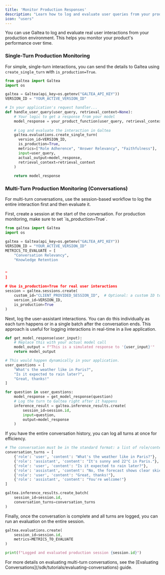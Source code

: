 ```yaml
---
title: 'Monitor Production Responses'
description: "Learn how to log and evaluate user queries from your production environment."
icon: "users"
---
```


You can use Galtea to log and evaluate real user interactions from your production environment. This helps you monitor your product's performance over time.

### Single-Turn Production Monitoring

For simple, single-turn interactions, you can send the details to Galtea using `create_single_turn` with `is_production=True`.

```python
from galtea import Galtea
import os

galtea = Galtea(api_key=os.getenv("GALTEA_API_KEY"))
VERSION_ID = "YOUR_ACTIVE_VERSION_ID"

# In your application's request handler...
def handle_user_query(user_query, retrieval_context=None):
    # Your logic to get a response from your model
    model_response = your_product_function(user_query, retrieval_context)
    
    # Log and evaluate the interaction in Galtea
    galtea.evaluations.create_single_turn(
      version_id=VERSION_ID,
      is_production=True,
      metrics=["Role Adherence", "Answer Relevancy", "Faithfulness"],
      input=user_query,
      actual_output=model_response,
      retrieval_context=retrieval_context
    )
    
    return model_response
```

### Multi-Turn Production Monitoring (Conversations)

For multi-turn conversations, use the session-based workflow to log the entire interaction first and then evaluate it.

<Steps>
<Step title="1. Create a Session">
First, create a session at the start of the conversation. For production monitoring, make sure to set `is_production=True`.

```python
from galtea import Galtea
import os

galtea = Galtea(api_key=os.getenv("GALTEA_API_KEY"))
VERSION_ID = "YOUR_ACTIVE_VERSION_ID"
METRICS_TO_EVALUATE = [
    "Conversation Relevancy",
    "Knowledge Retention


"
]

# Use is_production=True for real user interactions
session = galtea.sessions.create(
    custom_id="CLIENT_PROVIDED_SESSION_ID",  # Optional: a custom ID to associate this session in Galtea Platform to the one in your real application.
    version_id=VERSION_ID,
    is_production=True
)
```
</Step>

<Step title="2. Log Conversation Turns">
Next, log the user-assistant interactions. You can do this individually as each turn happens or in a single batch after the conversation ends.

<Tabs>
<Tab title="Log Turns Individually">
This approach is useful for logging interactions in real-time in a live application.

```python
def get_model_response(user_input):
    # Replace this with your actual model call
    model_output = f"This is a simulated response to '{user_input}'"
    return model_output

# This would happen dynamically in your application.
user_questions = [
    "What's the weather like in Paris?",
    "Is it expected to rain later?",
    "Great, thanks!"
]

for question in user_questions:
    model_response = get_model_response(question)
    # Log the turn to Galtea right after it happens
    inference_result = galtea.inference_results.create(
        session_id=session.id,
        input=question,
        output=model_response
    )
```

</Tab>
<Tab title="Log Turns in a Batch">
If you have the entire conversation history, you can log all turns at once for efficiency.

```python
# The conversation must be in the standard format: a list of role/content dictionaries
conversation_turns = [
    {'role': 'user', 'content': "What's the weather like in Paris?"},
    {'role': 'assistant', 'content': "It's sunny and 22°C in Paris."},
    {'role': 'user', 'content': "Is it expected to rain later?"},
    {'role': 'assistant', 'content': "No, the forecast shows clear skies for the rest of the day."},
    {'role': 'user', 'content': "Great, thanks!"},
    {'role': 'assistant', 'content': "You're welcome!"}
]

galtea.inference_results.create_batch(
    session_id=session.id,
    conversation_turns=conversation_turns
)
```
</Tab>
</Tabs>
</Step>

<Step title="3. Evaluate the Session">
Finally, once the conversation is complete and all turns are logged, you can run an evaluation on the entire session.

```python
galtea.evaluations.create(
    session_id=session.id,
    metrics=METRICS_TO_EVALUATE
)

print(f"Logged and evaluated production session {session.id}")
```

</Step>
</Steps>

<Info>
For more details on evaluating multi-turn conversations, see the [Evaluating Conversations](/sdk/tutorials/evaluating-conversations) guide.
</Info>